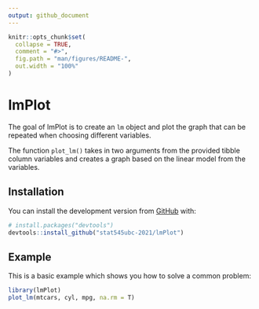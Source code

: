 ```yaml
---
output: github_document
---
```


<!-- README.md is generated from README.Rmd. Please edit that file -->

```r
knitr::opts_chunk$set(
  collapse = TRUE,
  comment = "#>",
  fig.path = "man/figures/README-",
  out.width = "100%"
)
```

# lmPlot

<!-- badges: start -->
<!-- badges: end -->

The goal of lmPlot is to create an `lm` object and plot the graph that can be repeated when choosing different variables. 

The function `plot_lm()` takes in two arguments from the provided tibble column variables and creates a graph based on the linear model from the variables. 

## Installation

You can install the development version from [GitHub](https://github.com/) with:

``` r
# install.packages("devtools")
devtools::install_github("stat545ubc-2021/lmPlot")
```
## Example

This is a basic example which shows you how to solve a common problem:

```r
library(lmPlot)
plot_lm(mtcars, cyl, mpg, na.rm = T)
```
